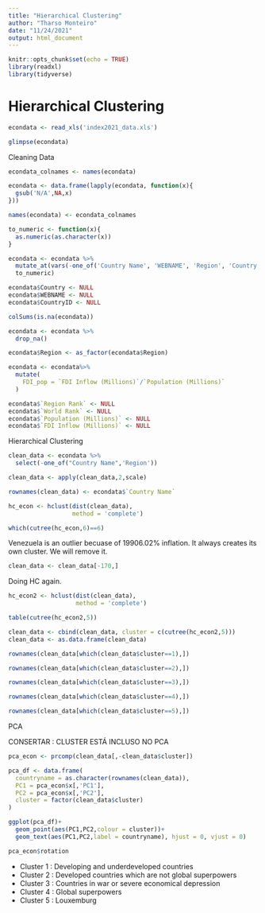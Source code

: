 ```yaml
---
title: "Hierarchical Clustering"
author: "Tharso Monteiro"
date: "11/24/2021"
output: html_document
---
```


```r
knitr::opts_chunk$set(echo = TRUE)
library(readxl)
library(tidyverse)
```

# Hierarchical Clustering


```r
econdata <- read_xls('index2021_data.xls')
```

```r
glimpse(econdata)
```
Cleaning Data

```r
econdata_colnames <- names(econdata)

econdata <- data.frame(lapply(econdata, function(x){
  gsub('N/A',NA,x)
}))

names(econdata) <- econdata_colnames

to_numeric <- function(x){
  as.numeric(as.character(x))
}

econdata <- econdata %>%
  mutate_at(vars(-one_of('Country Name', 'WEBNAME', 'Region', 'Country')),
  to_numeric)

econdata$Country <- NULL
econdata$WEBNAME <- NULL
econdata$CountryID <- NULL
```

```r
colSums(is.na(econdata))
```
```r
econdata <- econdata %>%
  drop_na()
```


```r
econdata$Region <- as_factor(econdata$Region)

econdata <- econdata%>%
  mutate(
    FDI_pop = `FDI Inflow (Millions)`/`Population (Millions)`
  )

econdata$`Region Rank` <- NULL
econdata$`World Rank` <- NULL
econdata$`Population (Millions)` <- NULL
econdata$`FDI Inflow (Millions)` <- NULL
```



Hierarchical Clustering

```r
clean_data <- econdata %>%
  select(-one_of("Country Name",'Region'))

clean_data <- apply(clean_data,2,scale)

rownames(clean_data) <- econdata$`Country Name`
```


```r
hc_econ <- hclust(dist(clean_data),
                  method = 'complete')
```

```r
which(cutree(hc_econ,6)==6)
```

Venezuela is an outlier becuase of 19906.02% inflation. It always creates its own cluster. We will remove it.

```r
clean_data <- clean_data[-170,]
```

Doing HC again.

```r
hc_econ2 <- hclust(dist(clean_data),
                   method = 'complete')
```

```r
table(cutree(hc_econ2,5))
```
```r
clean_data <- cbind(clean_data, cluster = c(cutree(hc_econ2,5)))
clean_data <- as.data.frame(clean_data)
```

```r
rownames(clean_data[which(clean_data$cluster==1),])
```

```r
rownames(clean_data[which(clean_data$cluster==2),])
```
```r
rownames(clean_data[which(clean_data$cluster==3),])
```
```r
rownames(clean_data[which(clean_data$cluster==4),])
```
```r
rownames(clean_data[which(clean_data$cluster==5),])
```


PCA

CONSERTAR : CLUSTER ESTÁ INCLUSO NO PCA

```r
pca_econ <- prcomp(clean_data[,-clean_data$cluster])
```

```r
pca_df <- data.frame(
  countryname = as.character(rownames(clean_data)),
  PC1 = pca_econ$x[,'PC1'],
  PC2 = pca_econ$x[,'PC2'],
  cluster = factor(clean_data$cluster)
)
```


```r
ggplot(pca_df)+
  geom_point(aes(PC1,PC2,colour = cluster))+
  geom_text(aes(PC1,PC2,label = countryname), hjust = 0, vjust = 0)
```

```r
pca_econ$rotation
```

* Cluster 1 : Developing and underdeveloped countries
* Cluster 2 : Developed countries which are not global superpowers
* Cluster 3 : Countries in war or severe economical depression
* Cluster 4 : Global superpowers
* Cluster 5 : Louxemburg


